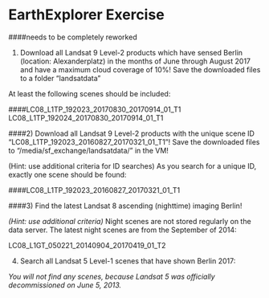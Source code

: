# EarthExplorer Exercise {#earthexplorer-exercise .entry-title}

####needs to be completely reworked

1)  Download all Landsat 9 Level-2 products which have sensed Berlin (location: Alexanderplatz) in the months of June through August 2017 and have a maximum cloud coverage of 10%! Save the downloaded files to a folder "landsatdata"
\

::: warning
At least the following scenes should be included:

####LC08_L1TP_192023_20170830_20170914_01_T1 LC08_L1TP_192024_20170830_20170914_01_T1
:::

####2)  Download all Landsat 9 Level-2 products with the unique scene ID "LC08_L1TP_192023_20160827_20170321_01_T1"! Save the downloaded files to "/media/sf_exchange/landsatdata/" in the VM!\

::: warning
(Hint: use additional criteria for ID searches) As you search for a unique ID, exactly one scene should be found:

####LC08_L1TP_192023_20160827_20170321_01_T1
:::

####3)  Find the latest Landsat 8 ascending (nighttime) imaging Berlin!\

::: warning
*(Hint: use additional criteria)* Night scenes are not stored regularly on the data server. The latest night scenes are from the September of 2014:

LC08_L1GT_050221_20140904_20170419_01_T2
:::

4)  Search all Landsat 5 Level-1 scenes that have shown Berlin 2017:\

::: warning
*You will not find any scenes, because Landsat 5 was officially decommissioned on June 5, 2013.*
:::